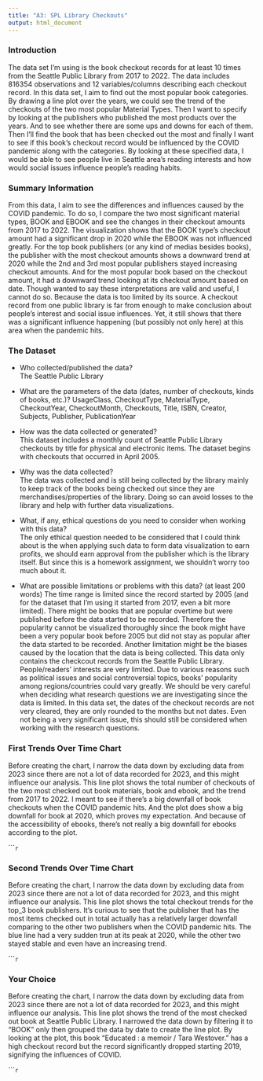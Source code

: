 ```yaml
---
title: "A3: SPL Library Checkouts"
output: html_document
---
```


### Introduction

The data set I'm using is the book checkout records for at least 10 times from the Seattle Public Library from 2017 to 2022. The data includes 816354 observations and 12 variables/columns describing each checkout record.
In this data set, I aim to find out the most popular book categories. By drawing a line plot over the years, we could see the trend of the checkouts of the two most popular Material Types.
Then I want to specify by looking at the publishers who published the most products over the years. And to see whether there are some ups and downs for each of them.
Then I'll find the book that has been checked out the most and finally I want to see if this book's checkout record would be influenced by the COVID pandemic along with the categories. 
By looking at these specified data, I would be able to see people live in Seattle area's reading interests and how would social issues influence people's reading habits.

### Summary Information

From this data, I aim to see the differences and influences caused by the COVID pandemic. To do so, I compare the two most significant material types, BOOK and EBOOK and see the changes in their checkout amounts from 2017 to 2022. The visualization shows that the BOOK type's checkout amount had a significant drop in 2020 while the EBOOK was not influenced greatly. For the top book publishers (or any kind of medias besides books), the publisher with the most checkout amounts shows a downward trend at 2020 while the 2nd and 3rd most popular publishers stayed increasing checkout amounts. And for the most popular book based on the checkout amount, it had a downward trend looking at its checkout amount based on date. Though wanted to say these interpretations are valid and useful, I cannot do so. Because the data is too limited by its source. A checkout record from one public library is far from enough to make conclusion about people's interest and social issue influences. Yet, it still shows that there was a significant influence happening (but possibly not only here) at this area when the pandemic hits.

### The Dataset

- Who collected/published the data?  
The Seattle Public Library
  
- What are the parameters of the data (dates, number of checkouts, kinds of books, etc.)?
UsageClass, CheckoutType, MaterialType, CheckoutYear, CheckoutMonth, Checkouts, Title, ISBN, Creator, Subjects, Publisher, PublicationYear

- How was the data collected or generated?  
This dataset includes a monthly count of Seattle Public Library checkouts by title for physical and electronic items. The dataset begins with checkouts that occurred in April 2005.

- Why was the data collected?  
The data was collected and is still being collected by the library mainly to keep track of the books being checked out since they are merchandises/properties of the library. Doing so can avoid losses to the library and help with further data visualizations.

- What, if any, ethical questions do you need to consider when working with this data?  
The only ethical question needed to be considered that I could think about is the when applying such data to form data visualization to earn profits, we should earn approval from the publisher which is the library itself. But since this is a homework assignment, we shouldn't worry too much about it.

- What are possible limitations or problems with this data?   (at least 200 words)
The time range is limited since the record started by 2005 (and for the dataset that I'm using it started from 2017, even a bit more limited). There might be books that are popular overtime but were published before the data started to be recorded. Therefore the popularity cannot be visualized thoroughly since the book might have been a very popular book before 2005 but did not stay as popular after the data started to be recorded.
Another limitation might be the biases caused by the location that the data is being collected. This data only contains the checkcout records from the Seattle Public Library. People/readers' interests are very limited. Due to various reasons such as political issues and social controversial topics, books' popularity among regions/countries could vary greatly. We should be very careful when deciding what research questions we are investigating since the data is limited.
In this data set, the dates of the checkout records are not very cleared, they are only rounded to the months but not dates. Even not being a very significant issue, this should still be considered when working with the research questions.


### First Trends Over Time Chart

Before creating the chart, I narrow the data down by excluding data from 2023 since there are not a lot of data recorded for 2023, and this might influence our analysis. This line plot shows the total number of checkouts of the two most checked out book materials, book and ebook, and the trend from 2017 to 2022. I meant to see if there's a big downfall of book checkouts when the COVID pandemic hits. And the plot does show a big downfall for book at 2020, which proves my expectation. And because of the accessibility of ebooks, there's not really a big downfall for ebooks according to the plot.


``````r
```

### Second Trends Over Time Chart

Before creating the chart, I narrow the data down by excluding data from 2023 since there are not a lot of data recorded for 2023, and this might influence our analysis. This line plot shows the total checkout trends for the top_3 book publishers. It's curious to see that the publisher that has the most items checked out in total actually has a relatively larger downfall comparing to the other two publishers when the COVID pandemic hits. The blue line had a very sudden trun at its peak at 2020, while the other two stayed stable and even have an increasing trend.


``````r
```

### Your Choice

Before creating the chart, I narrow the data down by excluding data from 2023 since there are not a lot of data recorded for 2023, and this might influence our analysis. This line plot shows the trend of the most checked out book at Seattle Public Library. I narrowed the data down by filtering it to "BOOK" only then grouped the data by date to create the line plot. By looking at the plot, this book "Educated : a memoir / Tara Westover." has a high checkout record but the record significantly dropped starting 2019, signifying the influences of COVID.


``````r
```


